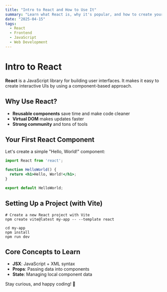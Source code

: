 ```yaml
---
title: "Intro to React and How to Use It"
summary: "Learn what React is, why it's popular, and how to create your first component."
date: "2025-04-15"
tags:
  - React
  - Frontend
  - JavaScript
  - Web Development
---
```


# Intro to React

**React** is a JavaScript library for building user interfaces. It makes it easy to create interactive UIs by using a component-based approach.

## Why Use React?

- **Reusable components** save time and make code cleaner
- **Virtual DOM** makes updates faster
- **Strong community** and tons of tools

## Your First React Component

Let's create a simple "Hello, World!" component:

```jsx
import React from 'react';

function HelloWorld() {
  return <h1>Hello, World!</h1>;
}

export default HelloWorld;
```

## Setting Up a Project (with Vite)

```shell
# Create a new React project with Vite
npm create vite@latest my-app -- --template react

cd my-app
npm install
npm run dev
```

## Core Concepts to Learn

- **JSX**: JavaScript + XML syntax
- **Props**: Passing data into components
- **State**: Managing local component data

Stay curious, and happy coding! 🎯

